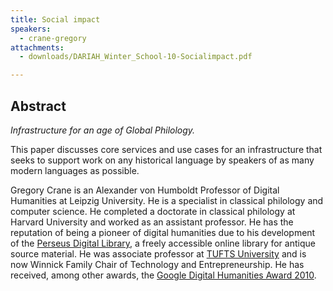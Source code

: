 ```yaml
---
title: Social impact
speakers:
  - crane-gregory
attachments:
  - downloads/DARIAH_Winter_School-10-Socialimpact.pdf

---
```

## Abstract

_Infrastructure for an age of Global Philology._

This paper discusses core services and use cases for an infrastructure that seeks to support work on any historical language by speakers of as many modern languages as possible.

<Speakers>

<Speaker speaker="crane-gregory">

Gregory Crane is an Alexander von Humboldt Professor of Digital Humanities at Leipzig University. He is a specialist in classical philology and computer science. He completed a doctorate in classical philology at Harvard University and worked as an assistant professor. He has the reputation of being a pioneer of digital humanities due to his development of the [Perseus Digital Library](http://www.perseus.tufts.edu/hopper/), a freely accessible online library for antique source material. He was associate professor at [TUFTS University](https://ase.tufts.edu/classics/people/facultyCrane.htm) and is now Winnick Family Chair of Technology and Entrepreneurship. He has received, among other awards, the [Google Digital Humanities Award 2010](https://googleblog.blogspot.fr/2010/07/our-commitment-to-digital-humanities.html).

</Speaker>

</Speakers>
